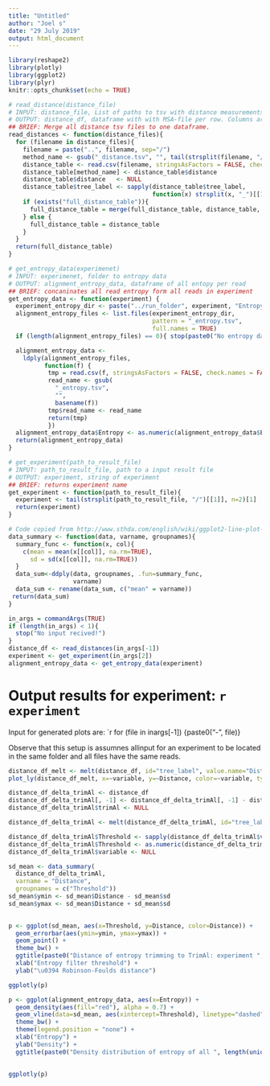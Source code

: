```yaml
---
title: "Untitled"
author: "Joel s"
date: "29 July 2019"
output: html_document
---
```


```r
library(reshape2)
library(plotly)
library(ggplot2)
library(plyr)
knitr::opts_chunk$set(echo = TRUE)
```


```r
# read_distance(distance_file)
# INPUT: distance_file, List of paths to tsv with distance measurements
# OUTPUT: distance_df, dataframe with with MSA-file per row. Columns are methods used
## BRIEF: Merge all distance tsv files to one dataframe.
read_distances <- function(distance_files){
  for (filename in distance_files){
    filename = paste("..", filename, sep="/")
    method_name <- gsub("_distance.tsv", "", tail(strsplit(filename, "/")[[1]], n=1))
    distance_table <- read.csv(filename, stringsAsFactors = FALSE, check.names = FALSE, sep ="\t")
    distance_table[method_name] <- distance_table$distance
    distance_table$distance   <- NULL
    distance_table$tree_label <- sapply(distance_table$tree_label,
                                        function(x) strsplit(x, "_")[[1]][1])
    if (exists("full_distance_table")){
      full_distance_table = merge(full_distance_table, distance_table, by="tree_label")
    } else {
      full_distance_table = distance_table
    }
  }
  return(full_distance_table)
}

# get_entropy_data(experimenet)
# INPUT: experimenet, folder to entropy data
# OUTPUT: alignment_entropy_data, dataframe of all entopy per read
## BRIEF: concaninates all read entropy form all reads in experiment
get_entropy_data <- function(experiment) {
  experiment_entropy_dir <- paste("../run_folder", experiment, "Entropy", sep = "/")
  alignment_entropy_files <- list.files(experiment_entropy_dir,
                                        pattern = "_entropy.tsv",
                                        full.names = TRUE)
  if (length(alignment_entropy_files) == 0){ stop(paste0("No entropy data for experiment ", experiment)) }

  alignment_entropy_data <- 
    ldply(alignment_entropy_files,
          function(f) {
           tmp = read.csv(f, stringsAsFactors = FALSE, check.names = FALSE)
           read_name <- gsub(
             "_entropy.tsv",
             "",
             basename(f))
           tmp$read_name <- read_name
           return(tmp)
           })
  alignment_entropy_data$Entropy <- as.numeric(alignment_entropy_data$Entropy)
  return(alignment_entropy_data)
}

# get_experiment(path_to_result_file)
# INPUT: path_to_result_file, path to a input result file 
# OUTPUT: experiment, string of experiment
## BRIEF: returns experiment name
get_experiment <- function(path_to_result_file){
  experiment <- tail(strsplit(path_to_result_file, "/")[[1]], n=2)[1]
  return(experiment)
}

# Code copied from http://www.sthda.com/english/wiki/ggplot2-line-plot-quick-start-guide-r-software-and-data-visualization
data_summary <- function(data, varname, groupnames){
  summary_func <- function(x, col){
    c(mean = mean(x[[col]], na.rm=TRUE),
      sd = sd(x[[col]], na.rm=TRUE))
  }
  data_sum<-ddply(data, groupnames, .fun=summary_func,
                  varname)
  data_sum <- rename(data_sum, c("mean" = varname))
 return(data_sum)
}
```

```r
in_args = commandArgs(TRUE)
if (length(in_args) < 1){
  stop("No input recived!")
}
distance_df <- read_distances(in_args[-1])
experiment <- get_experiment(in_args[2])
alignment_entropy_data <- get_entropy_data(experiment)
```

# Output results for experiment: `r experiment`
Input for generated plots are:
`r for (file in inargs[-1]) {paste0("- ", file)}

Observe that this setup is assumnes allinput for an experiment to be located in the same folder and all files have the same reads.
```r
distance_df_melt <- melt(distance_df, id="tree_label", value.name="Distance")
plot_ly(distance_df_melt, x=~variable, y=~Distance, color=~variable, type = "box")
```

```r
distance_df_delta_trimAl <- distance_df
distance_df_delta_trimAl[, -1] <- distance_df_delta_trimAl[, -1] - distance_df_delta_trimAl[, ncol(distance_df_delta_trimAl[, -1])]
distance_df_delta_trimAl$trimAl <- NULL

distance_df_delta_trimAl <- melt(distance_df_delta_trimAl, id="tree_label", value.name="Distance")

distance_df_delta_trimAl$Threshold <- sapply(distance_df_delta_trimAl$variable, function(x) gsub("filter_entropy_","", x))
distance_df_delta_trimAl$Threshold <- as.numeric(distance_df_delta_trimAl$Threshold)
distance_df_delta_trimAl$variable <- NULL

sd_mean <- data_summary(
  distance_df_delta_trimAl, 
  varname = "Distance",
  groupnames = c("Threshold"))
sd_mean$ymin <- sd_mean$Distance - sd_mean$sd
sd_mean$ymax <- sd_mean$Distance + sd_mean$sd

 
p <- ggplot(sd_mean, aes(x=Threshold, y=Distance, color=Distance)) +
  geom_errorbar(aes(ymin=ymin, ymax=ymax)) +
  geom_point() +
  theme_bw() +
  ggtitle(paste0("Distance of entropy trimming to TrimAl: experiment ", experiment)) +
  xlab("Entropy filter threshold") +
  ylab("\u0394 Robinson-Foulds distance")

ggplotly(p)
```

```r
p <- ggplot(alignment_entropy_data, aes(x=Entropy)) + 
  geom_density(aes(fill="red"), alpha = 0.7) +
  geom_vline(data=sd_mean, aes(xintercept=Threshold), linetype="dashed") +
  theme_bw() +
  theme(legend.position = "none") +
  xlab("Entropy") +
  ylab("Density") +
  ggtitle(paste0("Density distribution of entropy of all ", length(unique(alignment_entropy_data$read_name))," reads"))
  

ggplotly(p)
``` 




